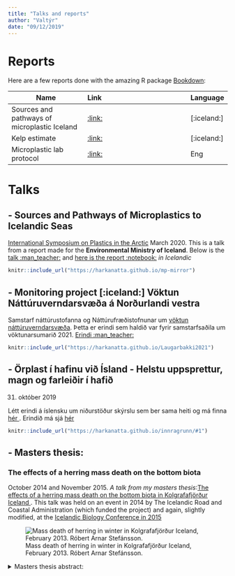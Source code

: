 ```yaml
---
title: "Talks and reports"
author: "Valtýr"
date: "09/12/2019"
---
```


# Reports
Here are a few reports done with the amazing R package [Bookdown](https://bookdown.org/):


| Name          | Link               | Language
| ----------------- |:----------------------- |:-----
| Sources and pathways of microplastic Iceland    | [:link:][Mp-report]      |[:iceland:]
| Kelp estimate                                   | [:link:][Kelp-report]     |[:iceland:]
| Microplastic lab protocol                       | [:link:][MP-protocol]     |Eng

[Mp-report]: https://harkanatta.github.io/orplastskyrslaUAR/
[Kelp-report]: https://harkanatta.github.io/ssnv_trident/
[MP-protocol]: https://harkanatta.github.io/MPprotocol/

# Talks

## - Sources and Pathways of Microplastics to Icelandic Seas
[International Symposium on Plastics in the Arctic](https://www.arcticplastics2020.is/index.php/en/) March 2020.
This is a talk from a report made for the **Environmental Ministry of Iceland**. Below is the [talk :man_teacher:]("https://harkanatta.github.io/mp-mirror") and [here is the report :notebook:](https://harkanatta.github.io/orplastskyrslaUAR/) *in Icelandic* 

```r
knitr::include_url("https://harkanatta.github.io/mp-mirror")
```

## - Monitoring project [:iceland:] Vöktun Náttúruverndarsvæða á Norðurlandi vestra
Samstarf náttúrustofanna og Náttúrufræðistofnunar um [vöktun náttúruverndarsvæða](https://www.ni.is/greinar/voktun-natturuverndarsvaeda). Þetta er erindi sem haldið var fyrir samstarfsaðila um vöktunarsumarið 2021.
[Erindi :man_teacher:]("https://harkanatta.github.io/mp-mirror")

```r
knitr::include_url("https://harkanatta.github.io/Laugarbakki2021")
```

## - Örplast í hafinu við Ísland - Helstu uppsprettur, magn og farleiðir í hafið
31. október 2019

Létt erindi á íslensku um niðurstöður skýrslu sem ber sama heiti og má finna [hér <i class="fas fa-book"></i>](https://harkanatta.github.io/orplastskyrslaUAR/). Erindið má sjá [hér <i class="fas fa-chalkboard-teacher"></i>](https://harkanatta.github.io/innragrunn)

```r
knitr::include_url("https://harkanatta.github.io/innragrunn/#1")
```

## - Masters thesis:
### The effects of a herring mass death on the bottom biota
October 2014 and November 2015. *A talk from my masters thesis*:[The effects of a herring mass death on the bottom biota in Kolgrafafjörður Iceland <i class="fas fa-chalkboard-teacher"></i>](http://www.vegagerdin.is/vefur2.nsf/c16a923a6485025d0025793b003db0e2/b81be193196d902500257d85004e57c2/$FILE/1630%20ValtyrSigurdsson1630.pdf).
This talk was held on an event in 2014 by The Icelandic Road and Coastal Administration (which funded the project) and again, slightly modified, at the [Icelandic Biology Conference in 2015](https://biologia.is/liffraediradstefnan-2015/dagskra/)

![Mass death of herring in winter in Kolgrafafjörður Iceland, February 2013.  <i class="far fa-copyright"></i>Róbert Arnar Stefánsson.](https://www.dropbox.com/s/f5beb43y4fh1vzk/capitella%20skali.JPG?dl=0)

<details>
  <summary>Masters thesis abstract:</summary>
> The overwintering Atlantic herring *Clupea harengus*, off the coast of the Snæfellsnes peninsula, Iceland, has had a large impact on the marine ecosystem of the southern Breiðafjörður bay. In winter 2012 - 2013, over 50,000 tonnes of herring succumbed to oxygen depletion in a large scale die-off in the shallow silled fjord Kolgrafafjörður. Around 20,000 tonnes of dead herring accumulated on the seafloor and subsequently some of the benthic biota washed ashore. The effects of the oxygen depleted conditions, caused by the organic material, on benthic infaunal communities were assessed with bottom grab sampling. The results were compared with those from a similar study made in 1999 as part of an environmental assessment prior to construction of a bridge crossing the fjord. Data indicated lowered biodiversity and dominance of the polychaete *Capitella capitata*, in contrast to a species rich fauna in the area in 1999 (where only a single *C. capitata* specimen was found). Over 77,000 individuals/m² of *C. capitata* were recorded at one station in 2013. This species is particularly associated with disturbed or polluted sediments.
Similar conditions have not been documented in Iceland before but the impact of a 500 tonne herring death on the benthic fauna of a small fjord in North Norway lasted for approximately three years. Another study on the effects of a smaller scale herring death was conducted at another location in southern Breiðafjörður bay. There, the catch of amphipod traps, baited for epifaunal lysianassids, indicated that the scavenging amphipod *Anonyx sarsi* avoided sources of organic pollution.

</details>


